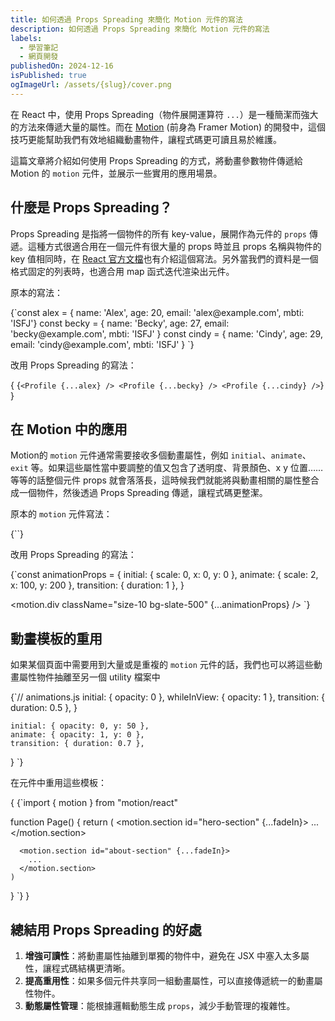 ```yaml
---
title: 如何透過 Props Spreading 來簡化 Motion 元件的寫法
description: 如何透過 Props Spreading 來簡化 Motion 元件的寫法
labels:
  - 學習筆記
  - 網頁開發
publishedOn: 2024-12-16
isPublished: true
ogImageUrl: /assets/{slug}/cover.png
---
```



在 React 中，使用 Props Spreading（物件展開運算符 `...`）是一種簡潔而強大的方法來傳遞大量的屬性。而在 [Motion](https://motion.dev/) (前身為 Framer Motion) 的開發中，這個技巧更能幫助我們有效地組織動畫物件，讓程式碼更可讀且易於維護。

這篇文章將介紹如何使用 Props Spreading 的方式，將動畫參數物件傳遞給 Motion 的 `motion` 元件，並展示一些實用的應用場景。

## 什麼是 Props Spreading？

Props Spreading 是指將一個物件的所有 key-value，展開作為元件的 `props` 傳遞。這種方式很適合用在一個元件有很大量的 props 時並且 props 名稱與物件的 key 值相同時，在 [React 官方文檔](https://react.dev/learn/passing-props-to-a-component#forwarding-props-with-the-jsx-spread-syntax)也有介紹這個寫法。另外當我們的資料是一個格式固定的列表時，也適合用 map 函式迭代渲染出元件。

原本的寫法：

<CodeBlock lang="jsx">
  {`const alex = { name: 'Alex', age: 20, email: 'alex@example.com', mbti: 'ISFJ'}
  const becky  = { name: 'Becky', age: 27, email: 'becky@example.com', mbti: 'ISFJ' }
  const cindy = { name: 'Cindy', age: 29, email: 'cindy@example.com', mbti: 'ISFJ' }

  <Profile name={alex.name} age={alex.age} email={alex.email} mbti={alex.mbti} />
  <Profile name={becky.name} age={becky.age} email={becky.email} mbti={becky.mbti} />
  <Profile name={cindy.name} age={cindy.age} email={cindy.email} mbti={cindy.mbti} />`}
</CodeBlock>

改用 Props Spreading 的寫法：

{<CodeBlock lang="jsx">
  {`<Profile {...alex} />
  <Profile {...becky} />
  <Profile {...cindy} />`}
</CodeBlock>}

## 在 Motion 中的應用

Motion的 `motion` 元件通常需要接收多個動畫屬性，例如 `initial`、`animate`、`exit` 等。如果這些屬性當中要調整的值又包含了透明度、背景顏色、x y 位置……等等的話整個元件 props 就會落落長，這時候我們就能將與動畫相關的屬性整合成一個物件，然後透過 Props Spreading 傳遞，讓程式碼更整潔。

原本的 `motion` 元件寫法：

<CodeBlock lang="jsx">
  {`<motion.div
    className="size-10 bg-slate-500"
    initial={{ scale: 0, x: 0, y: 0 }}
    animate={{ scale: 2, x: 100, y: 200 }}
    transition={{ duration: 1 }}
  />`}
</CodeBlock>

改用 Props Spreading 的寫法：

<CodeBlock lang="jsx">
  {`const animationProps = {
    initial: { scale: 0, x: 0, y: 0 },
    animate: { scale: 2, x: 100, y: 200 },
    transition: { duration: 1 },
  }

  <motion.div className="size-10 bg-slate-500" {...animationProps} />
  `}
</CodeBlock>

## 動畫模板的重用

如果某個頁面中需要用到大量或是重複的 `motion` 元件的話，我們也可以將這些動畫屬性物件抽離至另一個 utility 檔案中

<CodeBlock lang="jsx">
  {`// animations.js
    initial: { opacity: 0 },
    whileInView: { opacity: 1 },
    transition: { duration: 0.5 },
  }

    initial: { opacity: 0, y: 50 },
    animate: { opacity: 1, y: 0 },
    transition: { duration: 0.7 },
  }
  `}
</CodeBlock>

在元件中重用這些模板：

{<CodeBlock lang="jsx">
  {`import { motion } from "motion/react"

  function Page() {
    return (
      <motion.section id="hero-section" {...fadeIn}>
        ...
      </motion.section>

      <motion.section id="about-section" {...fadeIn}>
        ...
      </motion.section>
    )
  }
  `}
</CodeBlock>}

## 總結用 Props Spreading 的好處

1. **增強可讀性**：將動畫屬性抽離到單獨的物件中，避免在 JSX 中塞入太多屬性，讓程式碼結構更清晰。
2. **提高重用性**：如果多個元件共享同一組動畫屬性，可以直接傳遞統一的動畫屬性物件。
3. **動態屬性管理**：能根據邏輯動態生成 `props`，減少手動管理的複雜性。
